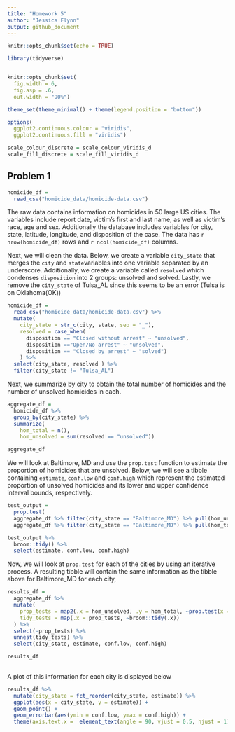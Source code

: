 ```yaml
---
title: "Homework 5"
author: "Jessica Flynn"
output: github_document
---
```


```r
knitr::opts_chunk$set(echo = TRUE)
```

```r
library(tidyverse)


knitr::opts_chunk$set(
  fig.width = 6,
  fig.asp = .6,
  out.width = "90%")

theme_set(theme_minimal() + theme(legend.position = "bottom"))

options(
  ggplot2.continuous.colour = "viridis",
  ggplot2.continuous.fill = "viridis")

scale_colour_discrete = scale_colour_viridis_d
scale_fill_discrete = scale_fill_viridis_d
```


## Problem 1 

```r
homicide_df = 
  read_csv("homicide_data/homicide-data.csv") 
```

The raw data contains information on homicides in 50 large US cities. The variables include report date, victim's first and last name, as well as victim's race, age and sex. Additionally the database includes variables for city, state, latitude, longitude, and disposition of the case. The data has  `r nrow(homicide_df)` rows and `r ncol(homicide_df)` columns. 


Next, we will clean the data. Below, we create a variable `city_state` that merges the `city` and `state`variables into one variable separated by an underscore. Additionally, we create a variable called `resolved` which condenses `disposition` into 2 groups: unsolved and solved. Lastly, we remove the `city_state` of Tulsa_AL since this seems to be an error (Tulsa is on Oklahoma(OK))

```r
homicide_df = 
  read_csv("homicide_data/homicide-data.csv") %>% 
  mutate( 
    city_state = str_c(city, state, sep = "_"),
    resolved = case_when(
      disposition == "Closed without arrest" ~ "unsolved", 
      disposition =="Open/No arrest" ~ "unsolved", 
      disposition == "Closed by arrest" ~ "solved")
    ) %>%
  select(city_state, resolved ) %>% 
  filter(city_state != "Tulsa_AL")
```

Next, we  summarize by city to obtain the total number of homicides and the number of unsolved homicides in each.

```r
aggregate_df =
  homicide_df %>%
  group_by(city_state) %>% 
  summarize( 
    hom_total = n(), 
    hom_unsolved = sum(resolved == "unsolved"))

aggregate_df
```

We will look at Baltimore, MD and use the `prop.test` function to estimate the proportion of homicides that are unsolved. Below, we will see a tibble containing `estimate`, `conf.low` and `conf.high` which represent the estimated proportion of unsolved homicides and its lower and upper confidence interval bounds, respectively. 


```r
test_output = 
  prop.test(
  aggregate_df %>% filter(city_state == "Baltimore_MD") %>% pull(hom_unsolved), 
  aggregate_df %>% filter(city_state == "Baltimore_MD") %>% pull(hom_total))

test_output %>%
  broom::tidy() %>% 
  select(estimate, conf.low, conf.high)
```



Now, we will look at `prop.test` for each of the cities by using an iterative process. A resulting tibble will contain the same information as the tibble above for Baltimore_MD for each city,

```r
results_df = 
  aggregate_df %>%
  mutate(
    prop_tests = map2(.x = hom_unsolved, .y = hom_total, ~prop.test(x = .x, n = .y)), 
    tidy_tests = map(.x = prop_tests, ~broom::tidy(.x))
  ) %>% 
  select(-prop_tests) %>% 
  unnest(tidy_tests) %>% 
  select(city_state, estimate, conf.low, conf.high)

results_df
  
```

A plot of this information for each city is displayed below

```r
results_df %>% 
  mutate(city_state = fct_reorder(city_state, estimate)) %>%
  ggplot(aes(x = city_state, y = estimate)) + 
  geom_point() + 
  geom_errorbar(aes(ymin = conf.low, ymax = conf.high)) +
  theme(axis.text.x =  element_text(angle = 90, vjust = 0.5, hjust = 1))
```

